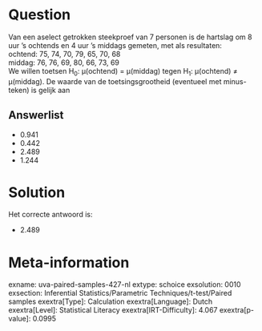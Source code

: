 Question
========

Van een aselect getrokken steekproef van 7 personen is de hartslag om 8
uur 's ochtends en 4 uur 's middags gemeten, met als resultaten:\
ochtend: 75, 74, 70, 79, 65, 70, 68\
middag: 76, 76, 69, 80, 66, 73, 69\
We willen toetsen H~0~: μ(ochtend) = μ(middag) tegen H~1~: μ(ochtend) ≠
μ(middag). De waarde van de toetsingsgrootheid (eventueel met
minus-teken) is gelijk aan

Answerlist
----------

* 0.941
* 0.442
* 2.489
* 1.244

Solution
========

Het correcte antwoord is: 

* 2.489

Meta-information
================
exname: uva-paired-samples-427-nl
extype: schoice
exsolution: 0010
exsection: Inferential Statistics/Parametric Techniques/t-test/Paired samples
exextra[Type]: Calculation
exextra[Language]: Dutch
exextra[Level]: Statistical Literacy
exextra[IRT-Difficulty]: 4.067
exextra[p-value]: 0.0995
